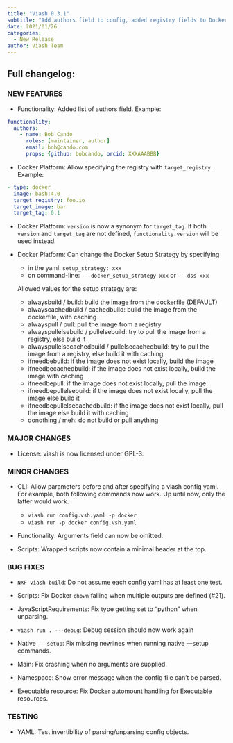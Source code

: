 ```yaml
---
title: "Viash 0.3.1"
subtitle: "Add authors field to config, added registry fields to Docker platform config, ..."
date: 2021/01/26
categories:
  - New Release
author: Viash Team
---
```


## Full changelog:

### NEW FEATURES

* Functionality: Added list of authors field. Example:

```yaml
functionality:
  authors:
    - name: Bob Cando
      roles: [maintainer, author]
      email: bob@cando.com
      props: {github: bobcando, orcid: XXXAAABBB}
```

* Docker Platform: Allow specifying the registry with `target_registry`. Example:

```yaml
- type: docker
  image: bash:4.0
  target_registry: foo.io
  target_image: bar
  target_tag: 0.1
```

* Docker Platform: `version` is now a synonym for `target_tag`.
  If both `version` and `target_tag` are not defined, `functionality.version` will
  be used instead.
  
* Docker Platform: Can change the Docker Setup Strategy by specifying
  - in the yaml: `setup_strategy: xxx`
  - on command-line: `---docker_setup_strategy xxx` or `---dss xxx`
  
  Allowed values for the setup strategy are:
  - alwaysbuild / build: build the image from the dockerfile (DEFAULT)
  - alwayscachedbuild / cachedbuild: build the image from the dockerfile, with caching
  - alwayspull / pull: pull the image from a registry
  - alwayspullelsebuild / pullelsebuild: try to pull the image from a registry, else build it
  - alwayspullelsecachedbuild / pullelsecachedbuild: try to pull the image from a registry, else build it with caching
  - ifneedbebuild: if the image does not exist locally, build the image
  - ifneedbecachedbuild: if the image does not exist locally, build the image with caching
  - ifneedbepull: if the image does not exist locally, pull the image
  - ifneedbepullelsebuild: if the image does not exist locally, pull the image else build it
  - ifneedbepullelsecachedbuild: if the image does not exist locally, pull the image else build it with caching
  - donothing / meh: do not build or pull anything
  
### MAJOR CHANGES

* License: viash is now licensed under GPL-3.

### MINOR CHANGES

* CLI: Allow parameters before and after specifying a viash config yaml. For example,
  both following commands now work. Up until now, only the latter would work.
  - `viash run config.vsh.yaml -p docker`
  - `viash run -p docker config.vsh.yaml`

* Functionality: Arguments field can now be omitted.

* Scripts: Wrapped scripts now contain a minimal header at the top.

### BUG FIXES

* `NXF viash build`: Do not assume each config yaml has at least one test.

* Scripts: Fix Docker `chown` failing when multiple outputs are defined (#21).

* JavaScriptRequirements: Fix type getting set to "python" when unparsing.

* `viash run . ---debug`: Debug session should now work again

* Native `---setup`: Fix missing newlines when running native ---setup commands.

* Main: Fix crashing when no arguments are supplied.

* Namespace: Show error message when the config file can't be parsed.

* Executable resource: Fix Docker automount handling for Executable resources.

### TESTING

* YAML: Test invertibility of parsing/unparsing config objects.
